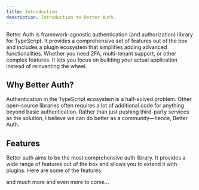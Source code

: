 ```yaml
---
title: Introduction
description: Introduction to Better Auth.
---
```


Better Auth is framework-agnostic authentication (and authorization) library for TypeScript. It provides a comprehensive set of features out of the box and includes a plugin ecosystem that simplifies adding advanced functionalities. Whether you need 2FA, multi-tenant support, or other complex features. It lets you focus on building your actual application instead of reinventing the wheel. 

## Why Better Auth?

Authentication in the TypeScript ecosystem is a half-solved problem. Other open-source libraries often requires a lot of additional code for anything beyond basic authentication. Rather than just pushing third-party services as the solution, I believe we can do better as a community—hence, Better Auth.

## Features

Better auth aims to be the most comprehensive auth library. It provides a wide range of features out of the box and allows you to extend it with plugins. Here are some of the features:

<Features/>

and much more and even more to come...